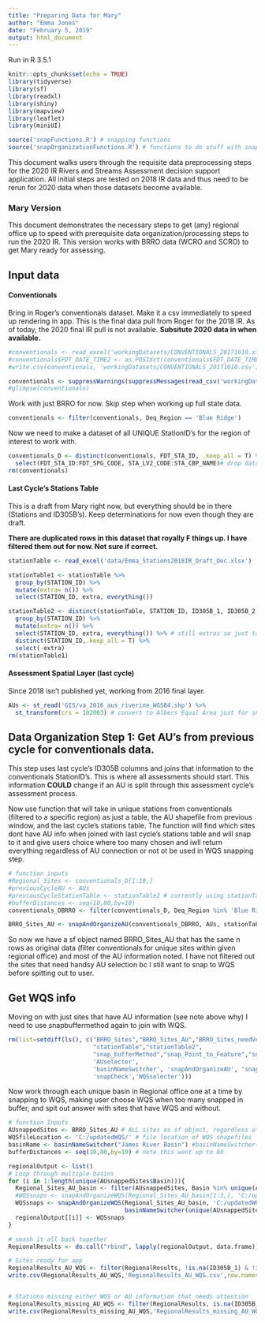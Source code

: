 ```yaml
---
title: "Preparing Data for Mary"
author: "Emma Jones"
date: "February 5, 2019"
output: html_document
---
```


Run in R 3.5.1

```r
knitr::opts_chunk$set(echo = TRUE)
library(tidyverse)
library(sf)
library(readxl)
library(shiny)
library(mapview)
library(leaflet)
library(miniUI)

source('snapFunctions.R') # snapping functions
source('snapOrganizationFunctions.R') # functions to do stuff with snapping functions
```

This document walks users through the requisite data preprocessing steps for the 2020 IR Rivers and Streams Assessment decision support application. All initial steps are tested on 2018 IR data and thus need to be rerun for 2020 data when those datasets become available.


### Mary Version

This document demonstrates the necessary steps to get (any) regional office up to speed with prerequisite data organization/processing steps to run the 2020 IR. This version works with BRRO data (WCRO and SCRO) to get Mary ready for assessing.

## Input data

#### Conventionals
Bring in Roger's conventionals dataset. Make it a csv immediately to speed up rendering in app. This is the final data pull from Roger for the 2018 IR. As of today, the 2020 final IR pull is not available. **Subsitute 2020 data in when available.**

```r
#conventionals <- read_excel('workingDatasets/CONVENTIONALS_20171010.xlsx',sheet = 'CONVENTIONALS')
#conventionals$FDT_DATE_TIME2 <- as.POSIXct(conventionals$FDT_DATE_TIME, format="%m/%d/%y %H:%M")
#write.csv(conventionals, 'workingDatasets/CONVENTIONALS_20171010.csv', row.names=F)

conventionals <- suppressWarnings(suppressMessages(read_csv('workingDatasets/CONVENTIONALS_20171010.csv')))
#glimpse(conventionals)
```

Work with just BRRO for now. Skip step when working up full state data.

```r
conventionals <- filter(conventionals, Deq_Region == 'Blue Ridge') 
```

Now we need to make a dataset of all UNIQUE StationID's for the region of interest to work with.

```r

conventionals_D <- distinct(conventionals, FDT_STA_ID, .keep_all = T) %>%
  select(FDT_STA_ID:FDT_SPG_CODE, STA_LV2_CODE:STA_CBP_NAME)# drop data to avoid any confusion
rm(conventionals)
```


#### Last Cycle's Stations Table

This is a draft from Mary right now, but everything should be in there (Stations and ID305B's). Keep determinations for now even though they are draft.

**There are duplicated rows in this dataset that royally F things up. I have filtered them out for now. Not sure if correct.**

```r
stationTable <- read_excel('data/Emma_Stations2018IR_Draft_Dec.xlsx')

stationTable1 <- stationTable %>%
  group_by(STATION_ID) %>%
  mutate(extra= n()) %>%
  select(STATION_ID, extra, everything())

stationTable2 <- distinct(stationTable, STATION_ID, ID305B_1, ID305B_2, ID305B_3, .keep_all = T)%>%
  group_by(STATION_ID) %>%
  mutate(extra= n()) %>%
  select(STATION_ID, extra, everything()) %>% # still extras so just take distinct STATION_ID 
  distinct(STATION_ID,.keep_all = T) %>%
  select(-extra)
rm(stationTable1)
```


#### Assessment Spatial Layer (last cycle)

Since 2018 isn't published yet, working from 2016 final layer. 

```r
AUs <- st_read('GIS/va_2016_aus_riverine_WGS84.shp') %>%
  st_transform(crs = 102003) # convert to Albers Equal Area just for snapping
```



## Data Organization Step 1: Get AU's from previous cycle for conventionals data.

This step uses last cycle's ID305B columns and joins that information to the conventionals StationID's. This is where all assessments should start. This information **COULD** change if an AU is split through this assessment cycle's assessment process.


Now use function that will take in unique stations from conventionals (filtered to a specific region) as just a table, the AU shapefile from previous window, and the last cycle's stations table. The function will find which sites dont have AU info when joined with last cycle's stations table and will snap to it and give users choice where too many chosen and iwll return everything regardless of AU connection or not ot be used in WQS snapping step. 

```r
# function inputs
#Regional_Sites <- conventionals_D[1:10,]
#previousCycleAU <- AUs
#previousCycleStationTable <- stationTable2 # currently using stationTable2 bc duplicate rows deleted
#bufferDistances <- seq(10,80,by=10)
conventionals_DBRRO <- filter(conventionals_D, Deq_Region %in% 'Blue Ridge')

BRRO_Sites_AU <- snapAndOrganizeAU(conventionals_DBRRO, AUs, stationTable2, seq(10,80,by=10))
```


So now we have a sf object named BRRO_Sites_AU that has the same n rows as original data (filter conventionals for unique sites within given regional office) and most of the AU information noted. I have not filtered out the sites that need handsy AU selection bc I still want to snap to WQS before spitting out to user.


## Get WQS info

Moving on with just sites that have AU information (see note above why) I need to use snapbuffermethod again to join with WQS. 

```r
rm(list=setdiff(ls(), c("BRRO_Sites","BRRO_Sites_AU","BRRO_Sites_needVeryManualAU",'conventionals_D',
                        "stationTable","stationTable2",
                        "snap_bufferMethod","snap_Point_to_Feature","snap_Points_to_Feature_List","snapCheck",
                        'AUselecter',
                        'basinNameSwitcher', 'snapAndOrganizeAU', 'snapAndOrganizeWQS',
                        'snapCheck','WQSselecter')))
```

Now work through each unique basin in Regional office one at a time by snapping to WQS, making user choose WQS when too many snapped in buffer, and spit out answer with sites that have WQS and without.

```r
# function Inputs
AUsnappedSites <- BRRO_Sites_AU # ALL sites as sf object, regardless of AU connection or not
WQSfileLocation <- 'C:/updatedWQS/' # file location of WQS shapefiles
basinName <- basinNameSwitcher("James River Basin") #basinNameSwitcher(unique(AUsnappedSites$Basin)[i])
bufferDistances <- seq(10,80,by=10) # note this went up to 80

regionalOutput <- list()
# Loop through multiple basins
for (i in 1:length(unique(AUsnappedSites$Basin))){
  Regional_Sites_AU_basin <- filter(AUsnappedSites, Basin %in% unique(AUsnappedSites$Basin)[i] )
  #WQSsnaps <- snapAndOrganizeWQS(Regional_Sites_AU_basin[1:3,], 'C:/updatedWQS/', 
  WQSsnaps <- snapAndOrganizeWQS(Regional_Sites_AU_basin, 'C:/updatedWQS/', 
                                 basinNameSwitcher(unique(AUsnappedSites$Basin)[i]),  seq(10,80,by=10))
  regionalOutput[[i]] <- WQSsnaps
}

# smash it all back together
RegionalResults <- do.call("rbind", lapply(regionalOutput, data.frame))

# Sites ready for app
RegionalResults_AU_WQS <- filter(RegionalResults, !is.na(ID305B_1) & !is.na(OBJECTID))
write.csv(RegionalResults_AU_WQS,'RegionalResults_AU_WQS.csv',row.names = F)


# Stations missing either WQS or AU information that needs attention
RegionalResults_missing_AU_WQS <- filter(RegionalResults, is.na(ID305B_1) | is.na(OBJECTID))
write.csv(RegionalResults_missing_AU_WQS,'RegionalResults_missing_AU_WQS.csv',row.names = F) 

```


